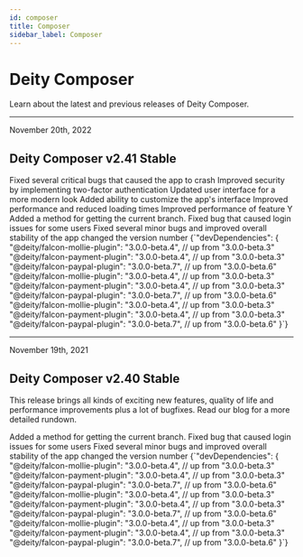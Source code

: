 ```yaml
---
id: composer
title: Composer
sidebar_label: Composer
---
```



# Deity Composer

<p className="desc">Learn about the latest and previous releases of Deity Composer.</p>

<hr />
<div className="date">November 20th, 2022</div>

## Deity Composer v2.41 <Badge variant="green">Stable</Badge>

<TabsContainer packageName="@deity/deity-composer">
  <Tabs
    variant="secondary"
    defaultValue="updates"
    values={[
      { label: 'Updates', value: 'updates' },
      { label: 'Packages', value: 'packages' }
    ]}
  >
    <TabItem value="updates">
      <ChangelogItem variant="breaking">Fixed several critical bugs that caused the app to crash</ChangelogItem>
      <ChangelogItem variant="hotfix">Improved security by implementing two-factor authentication</ChangelogItem>
      <ChangelogItem
        variant="feature"
        description="Non facere doloremque est laudantium Quis Ut illo ut consequatur iste et dolor nesciunt et perspiciatis aperiam sit explicabo vitae! Complete overhaul of the app's design and user experience
Added new feature Z, which allows users to do XYZ
Improved security by implementing two-factor authentication
Fixed several critical bugs that caused the app to crash"
      >
        Updated user interface for a more modern look
      </ChangelogItem>
      <ChangelogItem variant="feature" description="Non facere doloremque est laudantium Quis Ut illo ut consequatur">
        Added ability to customize the app's interface
      </ChangelogItem>
      <ChangelogItem variant="improvement">Improved performance and reduced loading times</ChangelogItem>
      <ChangelogItem variant="improvement">Improved performance of feature Y</ChangelogItem>
      <ChangelogItem variant="bugfix">Added a method for getting the current branch.</ChangelogItem>
      <ChangelogItem variant="bugfix">Fixed bug that caused login issues for some users</ChangelogItem>
      <ChangelogItem variant="bugfix">Fixed several minor bugs and improved overall stability of the app</ChangelogItem>
      <ChangelogItem variant="deprecated">changed the version number</ChangelogItem>
    </TabItem>
    <TabItem value="packages">
      <CodeBlock language="json">
        {`"devDependencies": {
    "@deity/falcon-mollie-plugin": "3.0.0-beta.4",  // up from "3.0.0-beta.3"
    "@deity/falcon-payment-plugin": "3.0.0-beta.4", // up from "3.0.0-beta.3"
    "@deity/falcon-paypal-plugin": "3.0.0-beta.7",  // up from "3.0.0-beta.6"
    "@deity/falcon-mollie-plugin": "3.0.0-beta.4",  // up from "3.0.0-beta.3"
    "@deity/falcon-payment-plugin": "3.0.0-beta.4", // up from "3.0.0-beta.3"
    "@deity/falcon-paypal-plugin": "3.0.0-beta.7",  // up from "3.0.0-beta.6"
    "@deity/falcon-mollie-plugin": "3.0.0-beta.4",  // up from "3.0.0-beta.3"
    "@deity/falcon-payment-plugin": "3.0.0-beta.4", // up from "3.0.0-beta.3"
    "@deity/falcon-paypal-plugin": "3.0.0-beta.7",  // up from "3.0.0-beta.6"
}`}
      </CodeBlock>
    </TabItem>
  </Tabs>
</TabsContainer>
<hr />
<div className="date">November 19th, 2021</div>

## Deity Composer v2.40 <Badge variant="green">Stable</Badge>

<p className="desc">
  This release brings all kinds of exciting new features, quality of life and performance improvements plus a lot of
  bugfixes. Read our blog for a more detailed rundown.
</p>

<TabsContainer packageName="@deity/deity-composer">
  <Tabs
    variant="secondary"
    defaultValue="updates"
    values={[
      { label: 'Updates', value: 'updates' },
      { label: 'Packages', value: 'packages' }
    ]}
  >
    <TabItem value="updates">
      <ChangelogItem variant="bugfix">Added a method for getting the current branch.</ChangelogItem>
      <ChangelogItem variant="bugfix">Fixed bug that caused login issues for some users</ChangelogItem>
      <ChangelogItem variant="bugfix">Fixed several minor bugs and improved overall stability of the app</ChangelogItem>
      <ChangelogItem variant="deprecated">changed the version number</ChangelogItem>
    </TabItem>
    <TabItem value="packages">
      <CodeBlock language="json">
        {`"devDependencies": {
    "@deity/falcon-mollie-plugin": "3.0.0-beta.4",  // up from "3.0.0-beta.3"
    "@deity/falcon-payment-plugin": "3.0.0-beta.4", // up from "3.0.0-beta.3"
    "@deity/falcon-paypal-plugin": "3.0.0-beta.7",  // up from "3.0.0-beta.6"
    "@deity/falcon-mollie-plugin": "3.0.0-beta.4",  // up from "3.0.0-beta.3"
    "@deity/falcon-payment-plugin": "3.0.0-beta.4", // up from "3.0.0-beta.3"
    "@deity/falcon-paypal-plugin": "3.0.0-beta.7",  // up from "3.0.0-beta.6"
    "@deity/falcon-mollie-plugin": "3.0.0-beta.4",  // up from "3.0.0-beta.3"
    "@deity/falcon-payment-plugin": "3.0.0-beta.4", // up from "3.0.0-beta.3"
    "@deity/falcon-paypal-plugin": "3.0.0-beta.7",  // up from "3.0.0-beta.6"
}`}
      </CodeBlock>
    </TabItem>
  </Tabs>
</TabsContainer>
